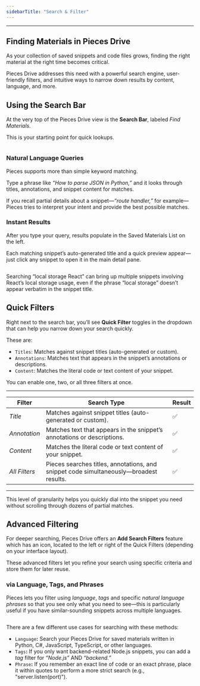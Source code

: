 ```yaml
---
sidebarTitle: "Search & Filter"
---
```


---

## Finding Materials in Pieces Drive

As your collection of saved snippets and code files grows, finding the right material at the right time becomes critical.

Pieces Drive addresses this need with a powerful search engine, user-friendly filters, and intuitive ways to narrow down results by content, language, and more. 

## Using the Search Bar

At the very top of the Pieces Drive view is the **Search Bar**, labeled _Find Materials._

This is your starting point for quick lookups.

<img
  className="mx-auto"
/>

### Natural Language Queries

Pieces supports more than simple keyword matching.

Type a phrase like _“How to parse JSON in Python,”_ and it looks through titles, annotations, and snippet content for matches.

If you recall partial details about a snippet—_“route handler,”_ for example—Pieces tries to interpret your intent and provide the best possible matches.

### Instant Results

After you type your query, results populate in the Saved Materials List on the left.

Each matching snippet’s auto-generated title and a quick preview appear—just click any snippet to open it in the main detail pane.

<img
  className="mx-auto"
/>

<tip>
  Searching “local storage React” can bring up multiple snippets involving React’s local storage usage, even if the phrase “local storage” doesn’t appear verbatim in the snippet title.
</tip>

## Quick Filters

Right next to the search bar, you’ll see **Quick Filter** toggles in the dropdown that can help you narrow down your search quickly.

These are:

- `Titles`: Matches against snippet titles (auto-generated or custom).
- `Annotations`: Matches text that appears in the snippet’s annotations or descriptions.
- `Content`: Matches the literal code or text content of your snippet.

You can enable one, two, or all three filters at once.

---

| **Filter**    | **Search Type**                                                                        | **Result** |
| ------------- | -------------------------------------------------------------------------------------- | ---------- |
| _Title_       | Matches against snippet titles (auto-generated or custom).                             | ✅          |
| _Annotation_  | Matches text that appears in the snippet’s annotations or descriptions.                | ✅          |
| _Content_     | Matches the literal code or text content of your snippet.                              | ✅          |
| _All Filters_ | Pieces searches titles, annotations, and snippet code simultaneously—broadest results. | ✅          |

---

This level of granularity helps you quickly dial into the snippet you need without scrolling through dozens of partial matches.

## Advanced Filtering

For deeper searching, Pieces Drive offers an **Add Search Filters** feature which has an icon, located to the left or right of the Quick Filters (depending on your interface layout).

These advanced filters let you refine your search using specific criteria and store them for later reuse.

### via Language, Tags, and Phrases

Pieces lets you filter using _language_, _tags_ and specific _natural language phrases_ so that you see only what you need to see—this is particularly useful if you have similar-sounding snippets across multiple languages.

<img
  className="mx-auto"
/>

There are a few different use cases for searching with these methods:

- `Language`**:** Search your Pieces Drive for saved materials written in Python, C#, JavaScript, TypeScript, or other languages.
- `Tags`**:** If you only want backend-related Node.js snippets, you can add a _tag_ filter for _“Node.js”_ AND _“backend.”_
- `Phrase`**:** If you remember an exact line of code or an exact phrase, place it within quotes to perform a more strict search (e.g., "server.listen(port)").